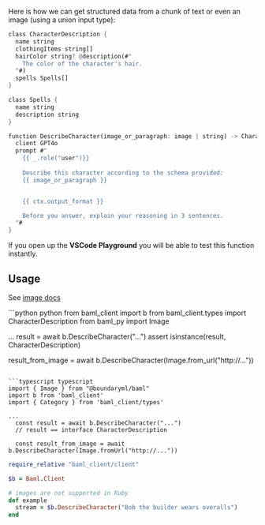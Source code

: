 Here is how we can get structured data from a chunk of text or even an image (using a union input type):

```rust BAML
class CharacterDescription {
  name string
  clothingItems string[]
  hairColor string? @description(#"
    The color of the character's hair.
  "#)
  spells Spells[]
}

class Spells {
  name string
  description string
} 

function DescribeCharacter(image_or_paragraph: image | string) -> CharacterDescription {
  client GPT4o
  prompt #"
    {{ _.role("user")}}
    
    Describe this character according to the schema provided:
    {{ image_or_paragraph }}


    {{ ctx.output_format }}

    Before you answer, explain your reasoning in 3 sentences.
  "#
}
```

If you open up the **VSCode Playground** you will be able to test this function instantly.

## Usage

See [image docs](/docs/snippets/supported-types#image)

<CodeGroup>
```python python
from baml_client import b
from baml_client.types import CharacterDescription
from baml_py import Image

...
  result = await b.DescribeCharacter("...")
  assert isinstance(result, CharacterDescription)

  result_from_image = await b.DescribeCharacter(Image.from_url("http://..."))
```

```typescript typescript
import { Image } from "@boundaryml/baml"
import b from 'baml_client'
import { Category } from 'baml_client/types'

...
  const result = await b.DescribeCharacter("...")
  // result == interface CharacterDescription

  const result_from_image = await b.DescribeCharacter(Image.fromUrl("http://..."))
```

```ruby ruby
require_relative "baml_client/client"

$b = Baml.Client

# images are not supported in Ruby
def example
  stream = $b.DescribeCharacter("Bob the builder wears overalls")
end
```
</CodeGroup>